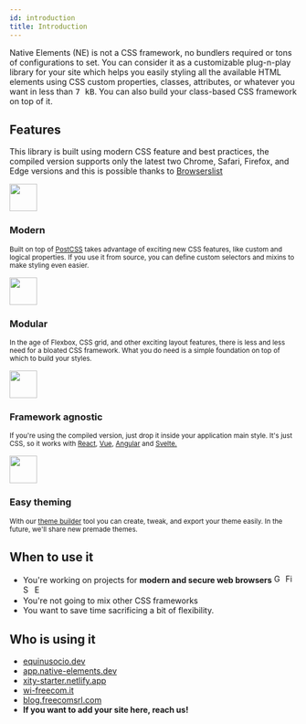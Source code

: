 ```yaml
---
id: introduction
title: Introduction
---
```


Native Elements (NE) is not a CSS framework, no bundlers required or tons of configurations to set. You can consider it as a customizable plug-n-play library for your site which helps you easily styling all the available HTML elements using CSS custom properties, classes, attributes, or whatever you want in less than <kbd>7 kB</kbd>. You can also build your class-based CSS framework on top of it.

## Features

This library is built using modern CSS feature and best practices, the compiled version supports only the latest two Chrome, Safari, Firefox, and Edge versions and this is possible thanks to <a href="https://github.com/browserslist/browserslist" target="_blank" rel="noopener noreferrer">Browserslist</a>

<Spacer height="40px" />

<Layout display="grid" direction="horizontal" align="start" repeat="fit" gap="40px">
  <div>
    <img src="/icons/modern.svg" width="48px" />
    <h3>Modern</h3>
    <p><small>
      Built on top of <a href="https://postcss.org/" target="_blank" rel="noopener noreferrer">PostCSS</a> takes advantage of exciting new CSS features, like custom and logical properties. If you use it from source, you can define custom selectors and mixins to make styling even easier.</small>
    </p>
  </div>
  <div>
    <img src="/icons/modular.svg" width="48px" />
    <h3>Modular</h3>
    <p><small>In the age of Flexbox, CSS grid, and other exciting layout features, there is less and less need for a bloated CSS framework. What you do need is a simple foundation on top of which to build your styles.</small></p>
  </div>
</Layout>

<Spacer height="80px" />

<Layout display="grid" direction="horizontal" align="start" repeat="fit" gap="40px">
  <div>
    <img src="/icons/framework.svg" width="48px" />
    <h3>Framework agnostic</h3>
    <p><small>
        If you're using the compiled version, just drop it inside your application main style. It's just CSS, so it works with <a href="https://reactjs.org"
           rel="noopener noreferrer"
           target="_blank">React</a>, <a href="https://vuejs.org/"
           rel="noopener noreferrer"
           target="_blank">Vue</a>, <a href="https://angular.io/"
           rel="noopener noreferrer"
           target="_blank">Angular</a> and <a href="https://svelte.dev/"
           rel="noopener noreferrer"
           target="_blank">Svelte.</a></small></p>
  </div>
  <div>
    <img src="/icons/theming.svg" width="48px" />
    <h3>Easy theming</h3>
    <p><small>With our <a href="https://app.native-elements.dev" rel="noopener noreferrer" target="_blank">theme builder</a> tool you can create, tweak, and export your theme easily. In the future, we'll share new premade themes.</small></p>
  </div>
</Layout>

## When to use it

- You're working on projects for **modern and secure web browsers** <img width="16px" alt="Google Chrome" src="https://goo.gl/U987PH"/> <img width="16px" alt="Firefox" src="https://bit.ly/35SKj4D"/> <img width="16px" alt="Safari" src="https://goo.gl/S1vPDZ"/> <img width="16px" alt="Edge" src="https://bit.ly/2MnqnyS"/>
- You're not going to mix other CSS frameworks
- You want to save time sacrificing a bit of flexibility.


## Who is using it

- <a href="https://equinusocio.dev/" rel="noopener noreferrer" target="_blank">equinusocio.dev</a>
- <a href="https://app.native-elements.dev/" rel="noopener noreferrer" target="_blank">app.native-elements.dev</a>
- <a href="https://xity-starter.netlify.app/" rel="noopener noreferrer" target="_blank">xity-starter.netlify.app</a>
- <a href="https://wi-freecom.it/" rel="noopener noreferrer" target="_blank">wi-freecom.it</a>
- <a href="https://blog.freecomsrl.com/" rel="noopener noreferrer" target="_blank">blog.freecomsrl.com</a>
- <b>If you want to add your site here, reach us!</b>

